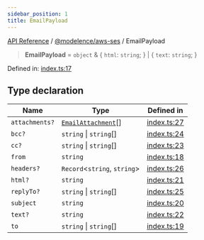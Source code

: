 ```yaml
---
sidebar_position: 1
title: EmailPayload
---
```


[API Reference](/api-reference/@modelence/aws-ses/type-aliases/../../../index) / [@modelence/aws-ses](/api-reference/@modelence/aws-ses/type-aliases/../index) / EmailPayload

> **EmailPayload** = `object` & \{ `html`: `string`; \} \| \{ `text`: `string`; \}

Defined in: [index.ts:17](https://github.com/modelence/modelence/blob/3fae98d242d920a510c5611b305dbc4f770799d1/packages/aws-ses/src/index.ts#L17)

## Type declaration

| Name | Type | Defined in |
| ------ | ------ | ------ |
| `attachments?` | [`EmailAttachment`](/api-reference/@modelence/aws-ses/type-aliases/EmailAttachment)[] | [index.ts:27](https://github.com/modelence/modelence/blob/3fae98d242d920a510c5611b305dbc4f770799d1/packages/aws-ses/src/index.ts#L27) |
| `bcc?` | `string` \| `string`[] | [index.ts:24](https://github.com/modelence/modelence/blob/3fae98d242d920a510c5611b305dbc4f770799d1/packages/aws-ses/src/index.ts#L24) |
| `cc?` | `string` \| `string`[] | [index.ts:23](https://github.com/modelence/modelence/blob/3fae98d242d920a510c5611b305dbc4f770799d1/packages/aws-ses/src/index.ts#L23) |
| `from` | `string` | [index.ts:18](https://github.com/modelence/modelence/blob/3fae98d242d920a510c5611b305dbc4f770799d1/packages/aws-ses/src/index.ts#L18) |
| `headers?` | `Record`\<`string`, `string`\> | [index.ts:26](https://github.com/modelence/modelence/blob/3fae98d242d920a510c5611b305dbc4f770799d1/packages/aws-ses/src/index.ts#L26) |
| `html?` | `string` | [index.ts:21](https://github.com/modelence/modelence/blob/3fae98d242d920a510c5611b305dbc4f770799d1/packages/aws-ses/src/index.ts#L21) |
| `replyTo?` | `string` \| `string`[] | [index.ts:25](https://github.com/modelence/modelence/blob/3fae98d242d920a510c5611b305dbc4f770799d1/packages/aws-ses/src/index.ts#L25) |
| `subject` | `string` | [index.ts:20](https://github.com/modelence/modelence/blob/3fae98d242d920a510c5611b305dbc4f770799d1/packages/aws-ses/src/index.ts#L20) |
| `text?` | `string` | [index.ts:22](https://github.com/modelence/modelence/blob/3fae98d242d920a510c5611b305dbc4f770799d1/packages/aws-ses/src/index.ts#L22) |
| `to` | `string` \| `string`[] | [index.ts:19](https://github.com/modelence/modelence/blob/3fae98d242d920a510c5611b305dbc4f770799d1/packages/aws-ses/src/index.ts#L19) |
